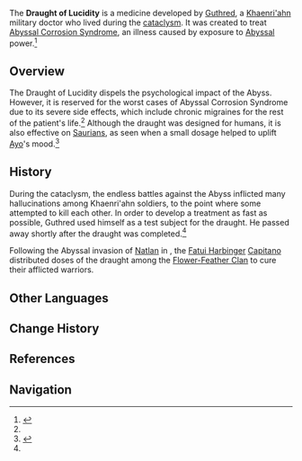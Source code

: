 {{Terminology Infobox
|image      = For the Same Land Draught of Lucidity.png
|type       = Lore
|region     = Khaenri'ah
|region2    = Natlan
}}
The '''Draught of Lucidity''' is a medicine developed by [[Guthred]], a [[Khaenri'ah]]n military doctor who lived during the [[cataclysm]]. It was created to treat [[Abyssal Corrosion Syndrome]], an illness caused by exposure to [[Abyss]]al power.<ref name="FtSL">{{Ref/Quest|For the Same Land}}</ref>

==Overview==
The Draught of Lucidity dispels the psychological impact of the Abyss. However, it is reserved for the worst cases of Abyssal Corrosion Syndrome due to its severe side effects, which include chronic migraines for the rest of the patient's life.<ref name="FtSL"/> Although the draught was designed for humans, it is also effective on [[Saurian]]s, as seen when a small dosage helped to uplift [[Ayo]]'s mood.<ref>{{Ref/Quest|As the Sun Rises and Sets}}</ref>

==History==
During the cataclysm, the endless battles against the Abyss inflicted many hallucinations among Khaenri'ahn soldiers, to the point where some attempted to kill each other. In order to develop a treatment as fast as possible, Guthred used himself as a test subject for the draught. He passed away shortly after the draught was completed.<ref name="FtSL"/>

Following the Abyssal invasion of [[Natlan]] in {{Quest|The Rainbow Destined to Burn}}, the [[Fatui Harbinger]] [[Capitano]] distributed doses of the draught among the [[Flower-Feather Clan]] to cure their afflicted warriors.

==Other Languages==
{{Other Languages
|en      = Draught of Lucidity
|zhs     = 「清幻剂」
|zhs_rm  = "Qīnghuàn-jì"
|zht     = 「清幻劑」
|zht_rm  = "Qīnghuàn-jì"
|ja      = 「静幻剤」
|ja_rm   = "Seigen-zai"<ref>{{Ref/Quest|For the Same Land|note=Japanese Voice-Over}}</ref>
|ko      = 「환각 제거제」
|es      = Poción de lucidez
|fr      = Décoction de lucidité
|ru      = Эликсир Ясности
|th      = "โพชั่นคืนสติ"
|th_rm   = 
|vi      = Thuốc Thông Suốt
|de      = Trank der Klarheit
|id      = Obat Penjernih Pikiran
|pt      = Tônico da Lucidez
|tr      = Sağduyu İlacı
|it      = Decotto della lucidità
}}

==Change History==
{{Change History|introduced=5.2}}

==References==
{{Reflist}}

==Navigation==
{{Lore Navbox|Terminology}}